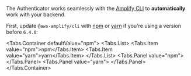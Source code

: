 
The Authenticator works seamlessly with the [Amplify CLI](https://docs.amplify.aws/cli/start/install/)
to **automatically** work with your backend.

First, update `@aws-amplify/cli` with [npm](https://www.npmjs.com/) or [yarn](https://yarnpkg.com/)
if you're using a version before `6.4.0`:

<Tabs.Container defaultValue="npm">
  <Tabs.List>
    <Tabs.Item value="npm">npm</Tabs.Item>
    <Tabs.Item value="yarn">yarn</Tabs.Item>
  </Tabs.List>
  <Tabs.Panel value="npm">
    <TerminalCommand command="npm install -g @aws-amplify/cli@latest" />
  </Tabs.Panel>
  <Tabs.Panel value="yarn">
    <TerminalCommand command="yarn global add @aws-amplify/cli@latest" />
  </Tabs.Panel>
</Tabs.Container>

